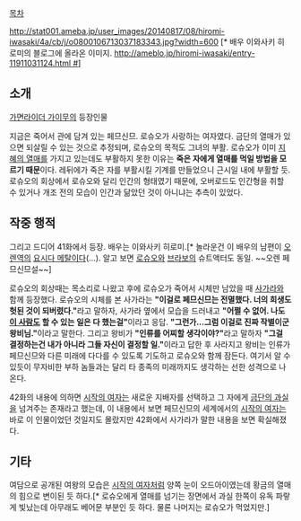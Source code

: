 [[목차]]

http://stat001.ameba.jp/user_images/20140817/08/hiromi-iwasaki/4a/cb/j/o0800106713037183343.jpg?width=600
[* 배우 이와사키 히로미의 블로그에 올라온 이미지. [[http://ameblo.jp/hiromi-iwasaki/entry-11911031124.html #]]]

== 소개 == 
[[가면라이더 가이무]]의 등장인물

지금은 죽어서 관에 담겨 있는 페므신므. 로슈오가 사랑하는 여자였다. 금단의 열매가 있으면 되살릴 수 있는 것으로 추정되며, 로슈오의 목적도 그녀의 부활. 로슈오가 이미 [[지혜의 열매]]를 가지고 있는데도 부활하지 못한 이유는 '''죽은 자에게 열매를 먹일 방법을 모르기 때문'''이다. 레뒤에가 죽은 자를 부활시킬 기계를 만들었으니 근시일 내에 부활할 듯. 로슈오의 회상에서 로슈오와 달리 인간의 형태였기 때문에, 오버로드도 인간형을 취할 수 있거나 개조 전의 모습이 인간과 닮았던 것이 아니냐는 추측이 있었다.

== 작중 행적 ==
그리고 드디어 41화에서 등장. 배우는 이와사키 히로미.[* 놀라운건 이 배우의 남편이 [[오렌 피에르 알폰조|오렌]]역의 [[요시다 메탈]]이다(…). 알고 보면 [[로슈오]]와 [[브라보(가면라이더 가이무)|브라보]]의 슈트액터도 동일. ~~오렌 페므신므설~~]

로슈오의 회상때는 목소리로 나왔고 후에 로슈오가 죽어서 시체만 남았을 때 [[DJ 사가라|사가라]]와 함께 등장했다. 로슈오의 시체를 본 사가라는 '''"이걸로 페므신므는 전멸했다. 너의 희생도 헛된 것이 되버렸다."'''라고 말하자, 사가라 옆에서 모습을 드러내고 '''"어쩔 수 없어. 나도 [[로슈오|이 사람]]도 할 수 있는 일은 다 했는걸"'''이라고 응답. '''"그런가...그럼 이걸로 진짜 작별이군 왕비님."'''이라고 말한다. 그리고 왕비가 '''"인류를 어찌할 생각이야?"'''라고 말하자 '''"그걸 결정하는건 내가 아니라 그들 자신이 결정할 일."'''이라고 답한 후 사라지고 왕비는 인류가 페므신므와 다른 미래에 다다를 수 있도록 기도하고 로슈오와 함께 잠든다. 여기서 알 수 있듯이 무자비한 부하 놈들과는 달리 타 종족의 미래까지도 생각하는 선한 성격으로 나온다.

42화의 내용에 의하면 [[시작의 여자]]는 새로운 지배자를 선택하고 그 자에게 [[금단의 과실]]을 넘겨주는 존재라고 했는데, 이 내용에서 보면 페므신므의 세계에서의 [[시작의 여자]]는 바로 이 인물이었던 것일지도 몰랐지만 42화에서 사가라가 말한 내용을 보면 확실해졌다.

== 기타 ==
여담으로 공개된 여왕의 모습은 [[시작의 여자]]처럼 양쪽 눈이 오드아이였는데 황금의 열매의 힘으로 변이된 듯 하다.[* 로슈오에게 열매를 넘기는 장면에서 과실 한쪽이 유독 파랗게 빛났는데 아무래도 베어문 부분인 듯 하다. 물론 나머지는 로슈오가 먹었지만.]

